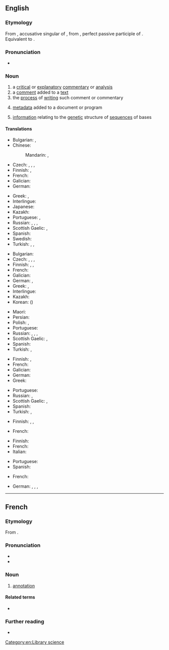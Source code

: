 ==English==

===Etymology===
From {{etyl|la|en}} {{m|la|annotātiōnem}}, accusative singular of {{m|la|annotātiō||remark, annotation}}, from {{m|la|annotātus}}, perfect passive participle of {{m|la|annotō||note down, remark}}. Equivalent to {{suffix|en|annotate|ion}}.

===Pronunciation===
* {{rhymes|en|eɪʃən}}

===Noun===
{{wikipedia}}
{{en-noun|~}}

# a [[critical]] or [[explanatory]] [[commentary]] or [[analysis]]
# a [[comment]] added to a [[text]]
# the [[process]] of [[writing]] such comment or commentary
# {{lb|en|computing}} [[metadata]] added to a document or program
# {{lb|en|genetics}} [[information]] relating to the [[genetic]] structure of [[sequence]]s of bases

====Translations====
{{trans-top|critical or explanatory commentary or analysis}}
* Bulgarian: {{t+|bg|коментар}}, {{t|bg|анотация}}
* Chinese:
*: Mandarin: {{t+|cmn|註解|sc=Hani}}, {{t+|cmn|注解|tr=zhùjiě|sc=Hani}}
* Czech: {{t+|cs|anotace|f}}, {{t+|cs|poznámka|f}}, {{t|cs|vysvětlivka|f}}, {{t+|cs|komentář|m}}
* Finnish: {{t+|fi|huomautus}}, {{t+|fi|kommentti}}
* French: {{t+|fr|annotation|f}}
* Galician: {{t+|gl|anotación|f}}
* German: {{t+|de|Kommentar|m}}
{{trans-mid}}
* Greek: {{t+|el|επισημείωση|f|sc=Grek}}, {{t+|el|σχολιασμός|m}}
* Interlingue: {{t|ie|anotation}}
* Japanese: {{t+|ja|注解|tr=ちゅうかい, chūkai|sc=Jpan}}
* Kazakh: {{t|kk|аңдатпа}}
* Portuguese: {{t+|pt|comentário|m}}, {{t+|pt|anotação|f}}
* Russian: {{t+|ru|коммента́рий|m}}, {{t+|ru|примеча́ние|n}}, {{t+|ru|поясне́ние|n}}, {{t+|ru|аннота́ция|f}}
* Scottish Gaelic: {{t|gd|mìneachadh|m}}, {{t|gd|notachadh|m}}
* Spanish: {{t|es|anotación|f}}
* Swedish: {{t+|sv|anteckning}}
* Turkish: {{t+|tr|belirtim}}, {{t|tr|açıklayıcı not}}, {{t|tr|bilgi notu}}
{{trans-bottom}}

{{trans-top|comment added to a text}}
* Bulgarian: {{t|bg|обяснителна бележка}}
* Czech: {{t+|cs|anotace|f}}, {{t+|cs|poznámka|f}}, {{t|cs|vysvětlivka|f}}, {{t+|cs|komentář|m}}
* Finnish: {{t|fi|reunahuomautus}}, {{t+|fi|huomautus}}, {{t+|fi|kommentti}}
* French: {{t+|fr|annotation|f}}
* Galician: {{t+|gl|anotación|f}}
* German: {{t+|de|Anmerkung|f}}, {{t+|de|Bemerkung|f}}
* Greek: {{t+|el|υποσημείωση|f|sc=Grek}}, {{t+|el|σχόλιο|f|sc=Grek}}
* Interlingue: {{t|ie|anotation}}
* Kazakh: {{t|kk|аңдатпа}}
* Korean: {{t|ko|주해}} ({{t|ko|注解|sc=Hani}})
{{trans-mid}}
* Maori: {{t|mi|tuhipoka}}
* Persian: {{t|fa|حاشیه‌نویسی|tr=hâšiye-nevisi|sc=fa-Arab}}
* Polish: {{t+|pl|adnotacja|f}}, {{t+|pl|dopisek|m}}
* Portuguese: {{t+|pt|anotação|f}}
* Russian: {{t+|ru|коммента́рий|m}}, {{t+|ru|примеча́ние|n}}, {{t+|ru|поясне́ние|n}}, {{t+|ru|аннота́ция|f}}
* Scottish Gaelic: {{t|gd|mìneachadh|m}}, {{t|gd|notachadh|m}}
* Spanish: {{t|es|anotación|f}}
* Turkish: {{t+|tr|dipnot}}, {{t|tr|hāşiye}}
{{trans-bottom}}

{{trans-top|process of writing a comment or commentary}}
* Finnish: {{t+|fi|kommentointi}}, {{t|fi|huomiointi}}
* French: {{t+|fr|annotation|m}}
* Galician: {{t+|gl|anotación|f}}
* German: {{t|de|Kommentierung|f}}
* Greek: {{t+|el|σχολιασμός|m|sc=Grek}}
{{trans-mid}}
* Portuguese: {{t+|pt|anotação|f}}
* Russian: {{t+|ru|анноти́рование|n}}, {{t+|ru|комменти́рование|n}}
* Scottish Gaelic: {{t|gd|mìneachadh|m}}, {{t|gd|notachadh|m}}
* Spanish: {{t|es|anotación|f}}
* Turkish: {{l|tr|not}} {{t+|tr|ekleme}}, {{l|tr|şerh}} {{t+|tr|ekleme}}
{{trans-bottom}}

{{trans-top|metadata added to a document or program}}
* Finnish: {{t+|fi|merkintä}}, {{t+|fi|kommentti}}, {{t+|fi|huomautus}}
{{trans-mid}}
* French: {{t+|fr|commentaire|m}}
{{trans-bottom}}

{{trans-top|information relating to the genetic structure of sequences of bases}}
* Finnish: {{t|fi|annotaatio}}
* French: {{t+|fr|annotation}}
* Italian: {{t+|it|annotazione}}
{{trans-mid}}
* Portuguese: {{t+|pt|anotação}}
* Spanish: {{t|es|anotación}}
{{trans-bottom}}

{{checktrans-top}}
* French: {{t+check|fr|annotation|f}}
{{trans-mid}}
* German: {{t-check|de|Annotation|f}}, {{t+check|de|Anmerkung|f}}, {{t+check|de|Kommentar|m}}, {{t+check|de|Erläuterung|f}}
{{trans-bottom}}

[[Category:en:Library science]]

----

==French==

===Etymology===
From {{der|fr|la|annotātiō}}.

===Pronunciation===
* {{fr-IPA}}
* {{audio|fr|LL-Q150 (fra)-DSwissK-annotation.wav|Audio}}

===Noun===
{{fr-noun|f}}

# [[#Noun|annotation]]

====Related terms====
* {{l|fr|annoter}}

===Further reading===
* {{R:TLFi}}